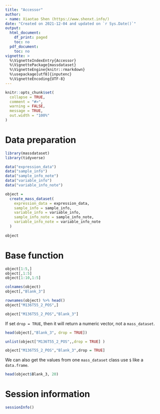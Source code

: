 ```yaml
---
title: "Accessor"
author:
- name: Xiaotao Shen (https://www.shenxt.info/)
date: "Created on 2021-12-04 and updated on `r Sys.Date()`"
output:
  html_document:
    df_print: paged
    toc: no
  pdf_document:
    toc: no
vignette: >
  %\VignetteIndexEntry{Accessor}
  %\VignettePackage{massdataset}
  %\VignetteEngine{knitr::rmarkdown}
  %\usepackage[utf8]{inputenc}
  %\VignetteEncoding{UTF-8}
---
```


```r
knitr::opts_chunk$set(
  collapse = TRUE,
  comment = "#>",
  warning = FALSE,
  message = TRUE,
  out.width = "100%"
)
```

# **Data preparation**

```r
library(massdataset)
library(tidyverse)

data("expression_data")
data("sample_info")
data("sample_info_note")
data("variable_info")
data("variable_info_note")

object =
  create_mass_dataset(
    expression_data = expression_data,
    sample_info = sample_info,
    variable_info = variable_info,
    sample_info_note = sample_info_note,
    variable_info_note = variable_info_note
  )
  
object
```


# **Base function**

```r
object[1:5,]
object[,1:5]
object[1:10,1:5]
```

```r
colnames(object)
object[,"Blank_3"]

rownames(object) %>% head()
object["M136T55_2_POS",]

object["M136T55_2_POS","Blank_3"]
```
If set `drop = TRUE`, then it will return a numeric vector, not a `mass_dataset`.

```r
head(object[,"Blank_3", drop = TRUE])

unlist(object["M136T55_2_POS",,drop = TRUE] )

object["M136T55_2_POS","Blank_3",drop = TRUE]
```

We can also get the values from one `mass_dataset` class use `$` like a `data.frame`.

```r
head(object$Blank_3, 20)
```

# **Session information**

```r
sessionInfo()
```
